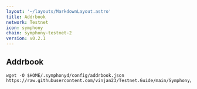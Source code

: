 ```yaml
---
layout: '~/layouts/MarkdownLayout.astro'
title: Addrbook
network: Testnet
icon: symphony
chain: symphony-testnet-2
version: v0.2.1
---
```

## Addrbook

```
wget -O $HOME/.symphonyd/config/addrbook.json https://raw.githubusercontent.com/vinjan23/Testnet.Guide/main/Symphony/addrbook.json
```
